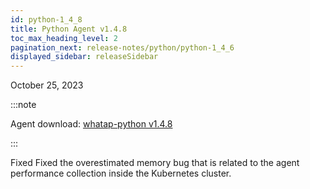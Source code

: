 ```yaml
---
id: python-1_4_8
title: Python Agent v1.4.8
toc_max_heading_level: 2
pagination_next: release-notes/python/python-1_4_6
displayed_sidebar: releaseSidebar
---
```


October 25, 2023

:::note

Agent download: [whatap-python v1.4.8](https://pypi.org/project/whatap-python/1.4.8/)

:::

<p><Status>Fixed</Status> Fixed the overestimated memory bug that is related to the agent performance collection inside the Kubernetes cluster.</p>
